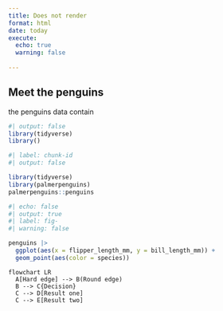 ```yaml
---
title: Does not render
format: html
date: today
execute: 
  echo: true
  warning: false
  
---
```


## Meet the penguins

the penguins data contain 

```r
#| output: false
library(tidyverse)
library()
```


```r
#| label: chunk-id
#| output: false

library(tidyverse)
library(palmerpenguins)
palmerpenguins::penguins
```

```r
#| echo: false
#| output: true
#| label: fig-
#| warning: false

penguins |>
  ggplot(aes(x = flipper_length_mm, y = bill_length_mm)) +
  geom_point(aes(color = species))

```

```mermaid

flowchart LR
  A[Hard edge] --> B(Round edge)
  B --> C{Decision}
  C --> D[Result one]
  C --> E[Result two]
```


